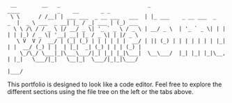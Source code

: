 ```text showLineNumbers={false}
 __        __   _                            _                            ____            _    __       _ _
 \ \      / /__| | ___ ___  _ __ ___   ___  | |_ ___    _ __ ___  _   _  |  _ \ ___  _ __| |_ / _| ___ | (_) ___
  \ \ /\ / / _ \ |/ __/ _ \| '_ ` _ \ / _ \ | __/ _ \  | '_ ` _ \| | | | | |_) / _ \| '__| __| |_ / _ \| | |/ _ \
   \ V  V /  __/ | (_| (_) | | | | | |  __/ | || (_) | | | | | | | |_| | |  __/ (_) | |  | |_|  _| (_) | | | (_) |
    \_/\_/ \___|_|\___\___/|_| |_| |_|\___|  \__\___/  |_| |_| |_|\__, | |_|   \___/|_|   \__|_|  \___/|_|_|\___/
                                                                    |___/
```

<div style={{ marginTop: "1rem", marginLeft: "1rem" }}>
  This portfolio is designed to look like a code editor. Feel free to explore
  the different sections using the file tree on the left or the tabs above.
</div>
